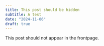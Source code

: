 ```yaml
---
title: This post should be hidden
subtitle: A test
date: "2024-11-06"
draft: true
---
```


This post should not appear in the frontpage.